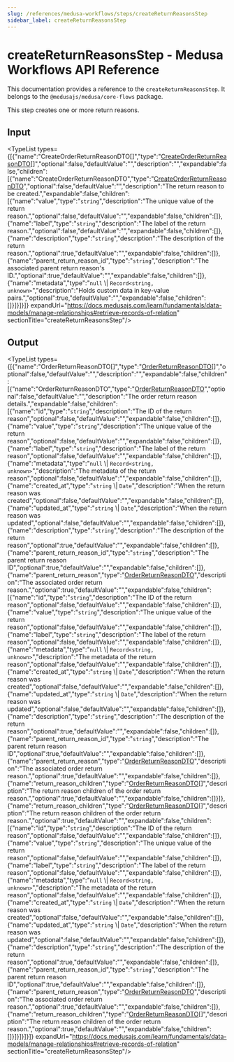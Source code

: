 ```yaml
---
slug: /references/medusa-workflows/steps/createReturnReasonsStep
sidebar_label: createReturnReasonsStep
---
```



# createReturnReasonsStep - Medusa Workflows API Reference

This documentation provides a reference to the `createReturnReasonsStep`. It belongs to the `@medusajs/medusa/core-flows` package.

This step creates one or more return reasons.

## Input

<TypeList types={[{"name":"CreateOrderReturnReasonDTO[]","type":"[CreateOrderReturnReasonDTO](../../../../../order/interfaces/order.CreateOrderReturnReasonDTO/page.mdx)[]","optional":false,"defaultValue":"","description":"","expandable":false,"children":[{"name":"CreateOrderReturnReasonDTO","type":"[CreateOrderReturnReasonDTO](../../../../../order/interfaces/order.CreateOrderReturnReasonDTO/page.mdx)","optional":false,"defaultValue":"","description":"The return reason to be created.","expandable":false,"children":[{"name":"value","type":"`string`","description":"The unique value of the return reason.","optional":false,"defaultValue":"","expandable":false,"children":[]},{"name":"label","type":"`string`","description":"The label of the return reason.","optional":false,"defaultValue":"","expandable":false,"children":[]},{"name":"description","type":"`string`","description":"The description of the return reason.","optional":true,"defaultValue":"","expandable":false,"children":[]},{"name":"parent_return_reason_id","type":"`string`","description":"The associated parent return reason's ID.","optional":true,"defaultValue":"","expandable":false,"children":[]},{"name":"metadata","type":"`null` \\| `Record<string, unknown>`","description":"Holds custom data in key-value pairs.","optional":true,"defaultValue":"","expandable":false,"children":[]}]}]}]} expandUrl="https://docs.medusajs.com/learn/fundamentals/data-models/manage-relationships#retrieve-records-of-relation" sectionTitle="createReturnReasonsStep"/>

## Output

<TypeList types={[{"name":"OrderReturnReasonDTO[]","type":"[OrderReturnReasonDTO](../../../../../order/interfaces/order.OrderReturnReasonDTO/page.mdx)[]","optional":false,"defaultValue":"","description":"","expandable":false,"children":[{"name":"OrderReturnReasonDTO","type":"[OrderReturnReasonDTO](../../../../../order/interfaces/order.OrderReturnReasonDTO/page.mdx)","optional":false,"defaultValue":"","description":"The order return reason details.","expandable":false,"children":[{"name":"id","type":"`string`","description":"The ID of the return reason","optional":false,"defaultValue":"","expandable":false,"children":[]},{"name":"value","type":"`string`","description":"The unique value of the return reason","optional":false,"defaultValue":"","expandable":false,"children":[]},{"name":"label","type":"`string`","description":"The label of the return reason","optional":false,"defaultValue":"","expandable":false,"children":[]},{"name":"metadata","type":"`null` \\| `Record<string, unknown>`","description":"The metadata of the return reason","optional":false,"defaultValue":"","expandable":false,"children":[]},{"name":"created_at","type":"`string` \\| `Date`","description":"When the return reason was created","optional":false,"defaultValue":"","expandable":false,"children":[]},{"name":"updated_at","type":"`string` \\| `Date`","description":"When the return reason was updated","optional":false,"defaultValue":"","expandable":false,"children":[]},{"name":"description","type":"`string`","description":"The description of the return reason","optional":true,"defaultValue":"","expandable":false,"children":[]},{"name":"parent_return_reason_id","type":"`string`","description":"The parent return reason ID","optional":true,"defaultValue":"","expandable":false,"children":[]},{"name":"parent_return_reason","type":"[OrderReturnReasonDTO](../../../../../order/interfaces/order.OrderReturnReasonDTO/page.mdx)","description":"The associated order return reason.","optional":true,"defaultValue":"","expandable":false,"children":[{"name":"id","type":"`string`","description":"The ID of the return reason","optional":false,"defaultValue":"","expandable":false,"children":[]},{"name":"value","type":"`string`","description":"The unique value of the return reason","optional":false,"defaultValue":"","expandable":false,"children":[]},{"name":"label","type":"`string`","description":"The label of the return reason","optional":false,"defaultValue":"","expandable":false,"children":[]},{"name":"metadata","type":"`null` \\| `Record<string, unknown>`","description":"The metadata of the return reason","optional":false,"defaultValue":"","expandable":false,"children":[]},{"name":"created_at","type":"`string` \\| `Date`","description":"When the return reason was created","optional":false,"defaultValue":"","expandable":false,"children":[]},{"name":"updated_at","type":"`string` \\| `Date`","description":"When the return reason was updated","optional":false,"defaultValue":"","expandable":false,"children":[]},{"name":"description","type":"`string`","description":"The description of the return reason","optional":true,"defaultValue":"","expandable":false,"children":[]},{"name":"parent_return_reason_id","type":"`string`","description":"The parent return reason ID","optional":true,"defaultValue":"","expandable":false,"children":[]},{"name":"parent_return_reason","type":"[OrderReturnReasonDTO](../../../../../order/interfaces/order.OrderReturnReasonDTO/page.mdx)","description":"The associated order return reason.","optional":true,"defaultValue":"","expandable":false,"children":[]},{"name":"return_reason_children","type":"[OrderReturnReasonDTO](../../../../../order/interfaces/order.OrderReturnReasonDTO/page.mdx)[]","description":"The return reason children of the order return reason.","optional":true,"defaultValue":"","expandable":false,"children":[]}]},{"name":"return_reason_children","type":"[OrderReturnReasonDTO](../../../../../order/interfaces/order.OrderReturnReasonDTO/page.mdx)[]","description":"The return reason children of the order return reason.","optional":true,"defaultValue":"","expandable":false,"children":[{"name":"id","type":"`string`","description":"The ID of the return reason","optional":false,"defaultValue":"","expandable":false,"children":[]},{"name":"value","type":"`string`","description":"The unique value of the return reason","optional":false,"defaultValue":"","expandable":false,"children":[]},{"name":"label","type":"`string`","description":"The label of the return reason","optional":false,"defaultValue":"","expandable":false,"children":[]},{"name":"metadata","type":"`null` \\| `Record<string, unknown>`","description":"The metadata of the return reason","optional":false,"defaultValue":"","expandable":false,"children":[]},{"name":"created_at","type":"`string` \\| `Date`","description":"When the return reason was created","optional":false,"defaultValue":"","expandable":false,"children":[]},{"name":"updated_at","type":"`string` \\| `Date`","description":"When the return reason was updated","optional":false,"defaultValue":"","expandable":false,"children":[]},{"name":"description","type":"`string`","description":"The description of the return reason","optional":true,"defaultValue":"","expandable":false,"children":[]},{"name":"parent_return_reason_id","type":"`string`","description":"The parent return reason ID","optional":true,"defaultValue":"","expandable":false,"children":[]},{"name":"parent_return_reason","type":"[OrderReturnReasonDTO](../../../../../order/interfaces/order.OrderReturnReasonDTO/page.mdx)","description":"The associated order return reason.","optional":true,"defaultValue":"","expandable":false,"children":[]},{"name":"return_reason_children","type":"[OrderReturnReasonDTO](../../../../../order/interfaces/order.OrderReturnReasonDTO/page.mdx)[]","description":"The return reason children of the order return reason.","optional":true,"defaultValue":"","expandable":false,"children":[]}]}]}]}]} expandUrl="https://docs.medusajs.com/learn/fundamentals/data-models/manage-relationships#retrieve-records-of-relation" sectionTitle="createReturnReasonsStep"/>
